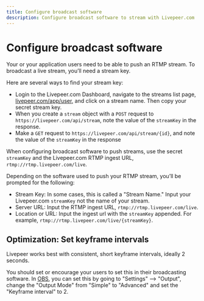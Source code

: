 ```yaml
---
title: Configure broadcast software
description: Configure broadcast software to stream with Livepeer.com
---
```


# Configure broadcast software

Your or your application users need to be able to push an RTMP stream. To broadcast a live stream, you’ll need a stream key.

Here are several ways to find your stream key:

- Login to the Livepeer.com Dashboard, navigate to the streams list page, [livepeer.com/app/user](/app/user), and click on a stream name. Then copy your secret stream key.
- When you create a `stream` object with a `POST` request to `https://livepeer.com/api/stream`, note the value of the `streamKey` in the response.
- Make a `GET` request to `https://livepeer.com/api/stream/{id}`, and note the value of the `streamKey` in the response 

When configuring broadcast software to push streams, use the secret `streamKey` and the Livepeer.com RTMP ingest URL, `rtmp://rtmp.livepeer.com/live`.

Depending on the software used to push your RTMP stream, you’ll be prompted for the following:

- Stream Key: In some cases, this is called a "Stream Name." Input your Livepeer.com `streamKey` not the name of your stream.
- Server URL: Input the RTMP ingest URL, `rtmp://rtmp.livepeer.com/live`.
- Location or URL: Input the ingest url with the `streamKey` appended. For example, `rtmp://rtmp.livepeer.com/live/{streamKey}`.

## Optimization: Set keyframe intervals

Livepeer works best with consistent, short keyframe intervals, ideally 2 seconds.

You should set or encourage your users to set this in their broadcasting software. In [OBS](https://obsproject.com/), you can set this by going to "Settings" --> "Output", change the "Output Mode" from "Simple" to "Advanced" and set the "Keyframe interval" to 2.